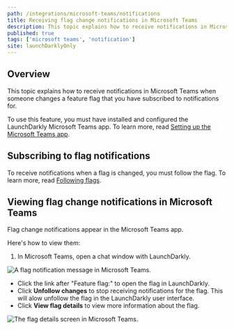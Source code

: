 ```yaml
---
path: /integrations/microsoft-teams/notifications
title: Receiving flag change notifications in Microsoft Teams
description: This topic explains how to receive notifications in Microsoft Teams when someone changes a feature flag that you have subscribed to notifications for.
published: true
tags: ['microsoft teams', 'notification']
site: launchDarklyOnly
---
```


## Overview

This topic explains how to receive notifications in Microsoft Teams when someone changes a feature flag that you have subscribed to notifications for.

To use this feature, you must have installed and configured the LaunchDarkly Microsoft Teams app. To learn more, read [Setting up the Microsoft Teams app](/integrations/microsoft-teams/setting-up).

## Subscribing to flag notifications

To receive notifications when a flag is changed, you must follow the flag. To learn more, read [Following flags](/home/organize/flags-list#following-flags).

## Viewing flag change notifications in Microsoft Teams

Flag change notifications appear in the Microsoft Teams app. 

Here's how to view them:

1. In Microsoft Teams, open a chat window with LaunchDarkly.

![A flag notification message in Microsoft Teams.](teams-ld-flag-notification.png)

- Click the link after "Feature flag:" to open the flag in LaunchDarkly.
- Click **Unfollow changes** to stop receiving notifications for the flag. This will alow unfollow the flag in the LaunchDarkly user interface.
- Click **View flag details** to view more information about the flag.

![The flag details screen in Microsoft Teams.](teams-ld-flag-details.png)
